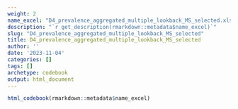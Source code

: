 ```yaml
---
weight: 2
name_excel: "D4_prevalence_aggregated_multiple_lookback_MS_selected.xlsx"
description: "`r get_description(rmarkdown::metadata$name_excel)`"
slug: "D4_prevalence_aggregated_multiple_lookback_MS_selected"
title: D4_prevalence_aggregated_multiple_lookback_MS_selected
author: ''
date: '2023-11-04'
categories: []
tags: []
archetype: codebook
output: html_document
---
```


```r
html_codebook(rmarkdown::metadata$name_excel)
```
